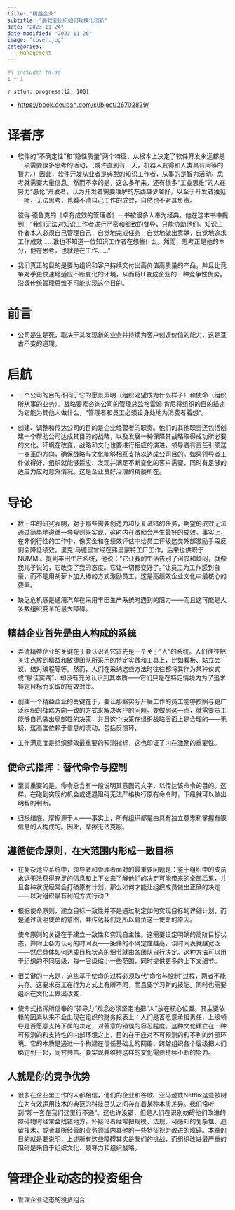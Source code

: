 ```yaml
---
title: "精益企业"
subtitle: "高效能组织如何规模化创新"
date: "2023-11-24"
date-modified: "2023-11-26"
image: "cover.jpg"
categories: 
  - Management
---
```


```r
#| include: false
1 + 1
```

::: {.callout-note title='Progress'}
`r stfun::progress(12, 100)`

<!-- 读后感：[读《管理行为》](https://shitao5.org/posts/glxw/)。 -->
:::

::: {.callout-tip title="Learning Source"}
- <https://book.douban.com/subject/26702829/>
:::

# 译者序 {-}

- 软件的“不确定性”和“隐性质量”两个特征，从根本上决定了软件开发永远都是一项需要很多思考的活动。（或许直到有一天，机器人变得和人类具有同等的智力。）因此，软件开发从业者是典型的知识工作者，从事的是智力活动。思考就需要大量信息。然而不幸的是，这么多年来，还有很多“工业思维”的人在努力“愚化”开发者，认为开发者需要理解的东西越少越好，以至于开发者独见一叶，无法思考，也看不清自己工作的成效，自然也不对其负责。
  
  彼得·德鲁克的《卓有成效的管理者》一书被很多人奉为经典。他在这本书中提到：“我们无法对知识工作者进行严密和细致的督导，只能协助他们。知识工作者本人必须自己管理自己，自觉地完成任务，自觉地做出贡献，自觉地追求工作成效……谁也不知道一位知识工作者在想些什么。然而，思考正是他的本分，他在思考，也就是在工作……”

- 我们真正的目的是要为组织和客户持续交付出高价值高质量的产品，并且比竞争对手更快速地适应不断变化的环境，从而将IT变成企业的一种竞争性优势。沿袭传统管理思维不可能实现这个目的。

# 前言 {-}

- <p>公司是生是死，取决于其发现新的业务并持续为客户创造价值的能力，这是亘古不变的道理。</p>

# 启航 {-}

- 一个公司的目的不同于它的愿景声明（组织渴望成为什么样子）和使命（组织所从事的业务）。战略要素咨询公司的管理总监格雷姆·肯尼将组织的目的描述为它能为其他人做什么，“管理者和员工必须设身处地为消费者着想”。

- 创建、调整和传达公司的目的是企业经营者的职责。他们的其他职责还包括创建一个帮助公司达成其目的的战略，以及发展一种保障其战略取得成功所必要的文化。环境在改变，战略和文化也要进行相应的演进。领导者有责任引领这一变革的方向，确保战略与文化能够相互支持以达成公司目的。如果领导者工作做得好，组织就能够适应、发现并满足不断变化的客户需要，同时有足够的适应力应对意外情况。这是企业良好治理的精髓所在。

# 导论

- 数十年的研究表明，对于那些需要创造力和反复试错的任务，期望的成效无法通过简单地遵循一套规则来实现，这时内在激励会产生最好的成效。事实上，在非例行性的工作中，像奖金和在绩效评估中给员工评级这类外部激励手段反倒会降低绩效。里克·马德里曾经在弗里蒙特工厂工作，后来也供职于NUMMI。提到丰田生产系统，他说：“它让我的生活告别了沮丧和烦闷，就像我儿子说的，它改变了我的态度。它让一切都变好了。”让员工为工作感到自豪，而不是用胡萝卜加大棒的方式激励员工，这是高绩效企业文化中最核心的要素。

- 缺乏危机感是通用汽车在采用丰田生产系统时遇到的阻力——而且这可能是大多数组织变革的最大障碍。

## 精益企业首先是由人构成的系统

- 弄清精益企业的关键在于要认识到它首先是一个关于“人”的系统。人们往往把关注点放到精益和敏捷团队所采用的特定实践和工具上，比如看板、站立会议、结对编程等等。然而，人们在采纳这些方法时往往都将其作为某种仪式或“最佳实践”，却没有充分认识到其本质——它们只是在特定情境内为了追求特定目标而采取的有效对策。

- 创建一个精益企业的关键在于，要让那些实际开展工作的员工能够按照与更广泛组织的战略方向一致的方式来解决客户的问题。要做到这一点，就需要员工能够自己做出局部性的决策，并且这个决策在组织战略层面上是合理的——无疑，这高度依赖于信息的流动，包括反馈环。

- 工作满意度是组织绩效最重要的预测指标，这也印证了内在激励的重要性。

## 使命式指挥：替代命令与控制

- 至关重要的是，命令总含有一段说明其意图的文字，以传达该命令的目的。这样，在碰到突现的机会或遭遇阻碍无法严格执行原有命令时，下级就可以做出明智的判断。

- 归根结底，摩擦源于人——事实上，所有组织都是由具有独立意志和掌握有限信息的人构成的。因此，摩擦无法克服。

## 遵循使命原则，在大范围内形成一致目标

- 在复杂适应系统中，领导者和管理者面对的最重要问题是：鉴于组织中的成员永远无法获得充足的信息和上下文来了解他们的决定可能带来的全部后果，并且各种状况经常会打破原有计划，那么如何才能让组织成员做出正确的决定——以对组织最有利的方式行动？

- 根据使命原则，建立目标一致性并不是通过制定如何实现目标的详细计划，而是通过说明使命的意图，并传达我们之所以肩负这一使命的原因。
  
  使命原则的关键在于建立一致性和实现自主性。这需要设定明确的高阶目标状态，并附上各方认可的时间表——条件的不确定性越高，该时间表就越宽泛——然后具体如何达成目标状态的细节就由各团队自行决定。这种方法可以用于组织的不同层级，每一层级缩小一些范围，同时提供更多的上下文细节。

- 很关键的一点是，这些基于使命的过程必须取代“命令与控制”过程，两者不能共存。这要求员工在行为方式上有所不同，而且要学习新的技能。同时也需要组织在文化上做出改变.

- 使命式指挥所信奉的“领导力”观念必须坚定地把“人”放在核心位置。其主要依赖的因素从来不会出现在组织的财务报表上：人们是否愿意承担责任，上级领导是否愿意支持下属的决定，对善意的错误的容忍程度。这种文化建立在一种可预测的和支持性的内部环境之上，目的在于应对不可预测的和不利的外部环境。它的本质是通过一个构建在信任基础上的网络，跨越组织各个层级把人们绑定到一起，同甘共苦。要实现并维持这样的文化需要持续不断的努力。

## 人就是你的竞争优势

- <p>很多在企业里工作的人都相信，他们的企业和谷歌、亚马逊或Netflix这些被树立为有效运用技术的典范的科技巨头之间存在着某种本质差异。我们常听到“那一套在我们这里行不通”。这也许没错，但是人们在识别妨碍他们改进的障碍物时经常会找错地方。怀疑论者经常把规模、法规、可感知的复杂性、遗留技术，或者其所经营的业务领域内其他的一些特征视为改进的障碍。本章的目的就是要说明，上述所有这些障碍其实是我们的挑战，而组织改进最严重的阻碍是来自于组织文化、领导力和组织战略。</p>

# 管理企业动态的投资组合

























::: {.callout-tip title="To be continued"}
- <p>管理企业动态的投资组合</p>
:::
